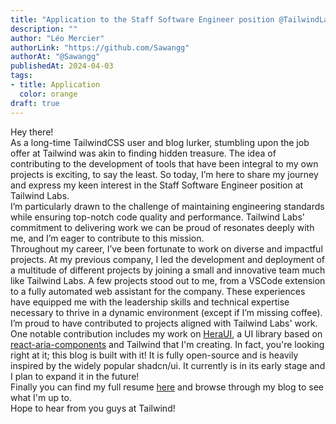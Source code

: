 ```yaml
---
title: "Application to the Staff Software Engineer position @TailwindLabs"
description: ""
author: "Léo Mercier"
authorLink: "https://github.com/Sawangg"
authorAt: "@Sawangg"
publishedAt: 2024-04-03
tags: 
- title: Application
  color: orange
draft: true
---
```


Hey there!
<br />
As a long-time TailwindCSS user and blog lurker, stumbling upon the job offer at Tailwind was akin to finding hidden treasure. The idea of contributing to the development of tools that have been integral to my own projects is exciting, to say the least. So today, I’m here to share my journey and express my keen interest in the Staff Software Engineer position at Tailwind Labs.
<br />
I’m particularly drawn to the challenge of maintaining engineering standards while ensuring top-notch code quality and performance. Tailwind Labs’ commitment to delivering work we can be proud of resonates deeply with me, and I’m eager to contribute to this mission.
<br/>
Throughout my career, I’ve been fortunate to work on diverse and impactful projects. At my previous company, I led the development and deployment of a multitude of different projects by joining a small and innovative team much like Tailwind Labs. A few projects stood out to me, from a VSCode extension to a fully automated web assistant for the company. These experiences have equipped me with the leadership skills and technical expertise necessary to thrive in a dynamic environment (except if I’m missing coffee).
<br />
I’m proud to have contributed to projects aligned with Tailwind Labs' work. One notable contribution includes my work on [HeraUI](https://github.com/Sawangg/heraUI), a UI library based on [react-aria-components](https://react-spectrum.adobe.com/react-aria/components.html) and Tailwind that I'm creating. In fact, you're looking right at it; this blog is built with it! It is fully open-source and is heavily inspired by the widely popular shadcn/ui. It currently is in its early stage and I plan to expand it in the future!
<br />
Finally you can find my full resume [here](/resume.pdf) and browse through my blog to see what I'm up to.
<br />
Hope to hear from you guys at Tailwind!
